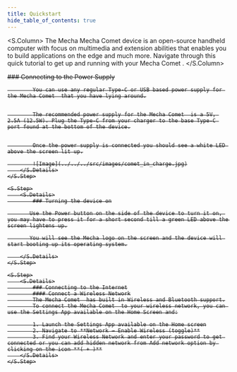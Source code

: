 ```yaml
---
title: Quickstart
hide_table_of_contents: true
---
```



<S.Column>
  The Mecha Mecha Comet  device is an open-source handheld computer with focus on
  multimedia and extension abilities that enables you to build applications on
  the edge and much more. Navigate through this quick tutorial to get up and
  running with your Mecha Comet .
</S.Column>

<S>
    <S.Step>
        <S.Details>
            ### Connecting to the Power Supply

            You can use any regular Type-C or USB based power supply for the Mecha Comet  that you have lying around.


            The recommended power supply for the Mecha Comet  is a 5V, 2.5A (12.5W). Plug the Type-C from your charger to the base Type-C port found at the bottom of the device.


            Once the power supply is connected you should see a white LED above the screen lit up.

            ![Image](../../../src/images/comet_in_charge.jpg)
        </S.Details>
    </S.Step>

    <S.Step>
        <S.Details>
            ### Turning the device on

           Use the Power button on the side of the device to turn it on, you may have to press it for a short second till a green LED above the screen lightens up.

           You will see the Mecha logo on the screen and the device will start booting up its operating system.

        </S.Details>
    </S.Step>

    <S.Step>
        <S.Details>
            ### Connecting to the Internet
            #### Connect a Wireless Network
            The Mecha Comet  has built in Wireless and Bluetooth support.
            To connect the Mecha Comet  to your wireless network, you can use the Settings App available on the Home Screen and:

            1. Launch the Settings App available on the Home screen
            2. Navigate to **Network → Enable Wireless (toggle)**
            3. Find your Wireless Network and enter your password to get connected or you can add hidden network from Add network option by clicking on the icon **( + )**
        </S.Details>
    </S.Step>

</S>
